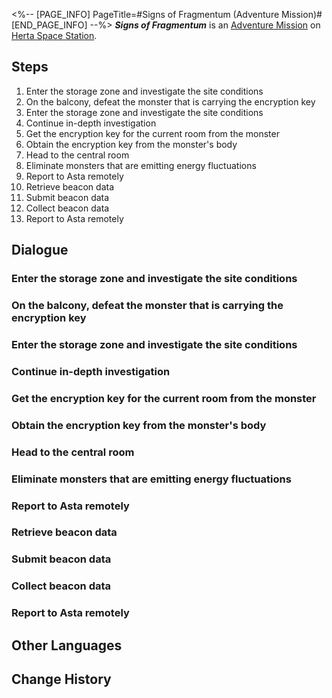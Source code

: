 <%-- [PAGE_INFO]
PageTitle=#Signs of Fragmentum (Adventure Mission)#
[END_PAGE_INFO] --%>
{{Stub|Dialogue.}}
{{Mission Infobox
|id            = 2000205
|title         = Signs of Fragmentum
|image         = <!--Mission Signs of Fragmentum (Adventure Mission).png-->
|type          = Adventure
|event_name    = 
|chapter       = 
|requirements  = {{subst:void|<!--Unknown: {"Type":"Manual"}-->}}
|summary       = <!--official mission summary from Fate's Atlas-->
|characters    = Trailblazer
|startLocation = [[Herta Space Station]] - [[Storage Zone]]
|world         = Herta Space Station
|area          = Storage Zone
|prev          = 
|next          = 
|rewards       = 
}}
'''''Signs of Fragmentum''''' is an [[Adventure Mission]] on [[Herta Space Station]].

==Steps==
# Enter the storage zone and investigate the site conditions
# On the balcony, defeat the monster that is carrying the encryption key
# Enter the storage zone and investigate the site conditions
# Continue in-depth investigation
# Get the encryption key for the current room from the monster
# Obtain the encryption key from the monster's body
# Head to the central room
# Eliminate monsters that are emitting energy fluctuations
# Report to Asta remotely
# Retrieve beacon data
# Submit beacon data
# Collect beacon data
# Report to Asta remotely

<!--
==Gameplay Notes==

--><!--
==Trial Character==

-->
==Dialogue==
{{Stub Dialogue}}

===Enter the storage zone and investigate the site conditions===
{{Mission Description|type=adventure|location=Storage Zone|Receive remote assistance from Asta and learn about the condition of the storage zone}}
{{Dialogue Start}}
:{{tx}}
{{Dialogue End}}

===On the balcony, defeat the monster that is carrying the encryption key===
{{Mission Description|type=adventure|location=Storage Zone|update|Use the camera to scan for monsters. Find and defeat the monster that is carrying the encryption key}}
{{Dialogue Start}}
:{{tx}}
{{Dialogue End}}

===Enter the storage zone and investigate the site conditions===
{{Mission Description|type=adventure|location=Storage Zone|update|Receive remote assistance from Asta and learn about the condition of the storage zone}}
{{Dialogue Start}}
:{{tx}}
{{Dialogue End}}

===Continue in-depth investigation===
{{Mission Description|type=adventure|location=Storage Zone|update|Go to other rooms to investigate more deeply}}
{{Dialogue Start}}
:{{tx}}
{{Dialogue End}}

===Get the encryption key for the current room from the monster===
{{Mission Description|type=adventure|location=Storage Zone|update|Use the camera to scan for monsters and defeat the monster that is carrying the encryption key to the room on the left}}
{{Dialogue Start}}
:{{tx}}
{{Dialogue End}}

===Obtain the encryption key from the monster's body===
{{Mission Description|type=adventure|location=Storage Zone|update|Use the camera to scan for monsters and defeat the monster that is carrying the encryption key to the room on the right}}
{{Dialogue Start}}
:{{tx}}
{{Dialogue End}}

===Head to the central room===
{{Mission Description|type=adventure|location=Storage Zone|update|Head to the central room}}
{{Dialogue Start}}
:{{tx}}
{{Dialogue End}}

===Eliminate monsters that are emitting energy fluctuations===
{{Mission Description|type=adventure|location=Storage Zone|update|Communicate with Asta remotely and defeat monsters causing the energy fluctuations}}
{{Dialogue Start}}
:{{tx}}
{{Dialogue End}}

===Report to Asta remotely===
{{Mission Description|type=adventure|location=Storage Zone|update|Monster elimination complete, report to Asta remotely}}
{{Dialogue Start}}
:{{tx}}
{{Dialogue End}}

===Retrieve beacon data===
{{Mission Description|type=adventure|location=Storage Zone|update|Defeat enemies marked by the recognition system and collect beacon data.}}
{{Dialogue Start}}
:{{tx}}
{{Dialogue End}}

===Submit beacon data===
{{Mission Description|type=adventure|location=Storage Zone|update|You've collected enough data from the beacons. Hurry and hand them over to the investigators.}}
{{Dialogue Start}}
:{{tx}}
{{Dialogue End}}

===Collect beacon data===
{{Mission Description|type=adventure|location=Storage Zone|update|The current zone shows signs of the Fragmentum, but the device that monitors this area was accidentally destroyed in the chaos. Asta had asked you to collect the remaining beacon data in the area.<br />Collect the beacon data saved by the Wubbaboos.}}
{{Dialogue Start}}
:{{tx}}
{{Dialogue End}}

===Report to Asta remotely===
{{Mission Description|type=adventure|location=Storage Zone|update|Monster elimination complete, report to Asta remotely}}
{{Dialogue Start}}
:{{tx}}
{{Dialogue End}}

==Other Languages==
{{Other Languages
|en   = Signs of Fragmentum
|zhs  = 裂界征兆
|zht  = 裂界徵兆
|ja   = 裂界の兆し
|ko   = 열계의 징조
|es   = Señales del Fragmentum
|fr   = Signes du Fragmentum
|ru   = Признаки Фрагментума
|th   = สัญญาณแห่ง Fragmentum
|vi   = Dấu Hiệu Rãnh Nứt
|de   = Anzeichen für Fragmentum
|id   = Tanda-tanda Fragmentum
|pt   = Sinais do Fragmentum
}}

==Change History==
{{Change History|1.0}}
